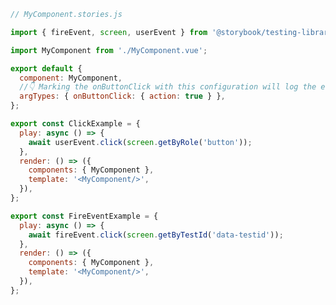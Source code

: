 ```js
// MyComponent.stories.js

import { fireEvent, screen, userEvent } from '@storybook/testing-library';

import MyComponent from './MyComponent.vue';

export default {
  component: MyComponent,
  //👇 Marking the onButtonClick with this configuration will log the event in the Actions panel
  argTypes: { onButtonClick: { action: true } },
};

export const ClickExample = {
  play: async () => {
    await userEvent.click(screen.getByRole('button'));
  },
  render: () => ({
    components: { MyComponent },
    template: '<MyComponent/>',
  }),
};

export const FireEventExample = {
  play: async () => {
    await fireEvent.click(screen.getByTestId('data-testid'));
  },
  render: () => ({
    components: { MyComponent },
    template: '<MyComponent/>',
  }),
};
```